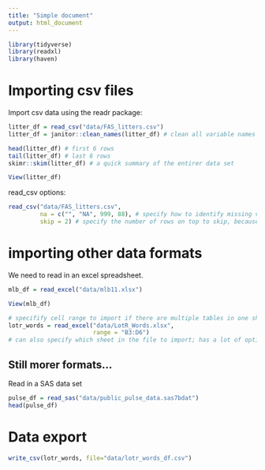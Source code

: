 ```yaml
---
title: "Simple document"
output: html_document
---
```


```r
library(tidyverse)
library(readxl)
library(haven)
```

# Importing csv files

Import csv data using the readr package:

```r
litter_df = read_csv("data/FAS_litters.csv")
litter_df = janitor::clean_names(litter_df) # clean all variable names to snake case
```

```r
head(litter_df) # first 6 rows
tail(litter_df) # last 6 rows
skimr::skim(litter_df) # a quick summary of the entirer data set
```

```r
View(litter_df)
```

read_csv options:

```r
read_csv("data/FAS_litters.csv", 
         na = c("", "NA", 999, 88), # specify how to identify missing values
         skip = 2) # specify the number of rows on top to skip, because sometimes they contain irrelevant information
```

# importing other data formats

We need to read in an excel spreadsheet. 
```r
mlb_df = read_excel("data/mlb11.xlsx")
```

```r
View(mlb_df)
```

```r
# specifify cell range to import if there are multiple tables in one sheet
lotr_words = read_excel("data/LotR_Words.xlsx",
                        range = "B3:D6")
# can also specify which sheet in the file to import; has a lot of options
```

## Still morer formats...

Read in a SAS data set
```r
pulse_df = read_sas("data/public_pulse_data.sas7bdat")
head(pulse_df)
```

# Data export
```r
write_csv(lotr_words, file="data/lotr_words_df.csv")
```


